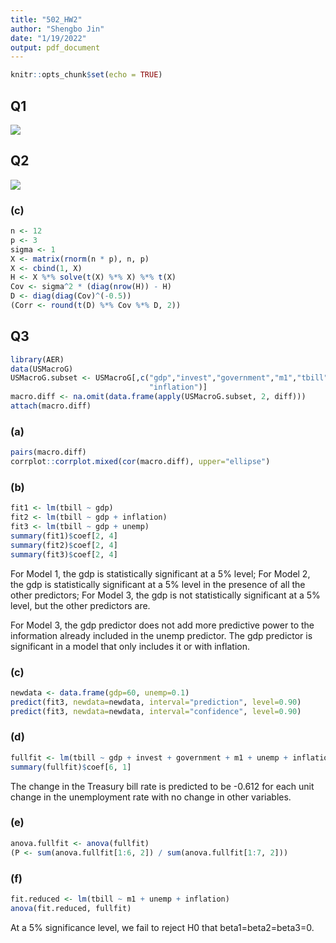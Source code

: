 ---
title: "502_HW2"
author: "Shengbo Jin"
date: "1/19/2022"
output: pdf_document
---

```{r setup, include=FALSE}
knitr::opts_chunk$set(echo = TRUE)
```

## Q1

![](images/1.png)

## Q2

![](images/2.png)

### (c)

```{r}
n <- 12
p <- 3
sigma <- 1 
X <- matrix(rnorm(n * p), n, p)
X <- cbind(1, X)
H <- X %*% solve(t(X) %*% X) %*% t(X)
Cov <- sigma^2 * (diag(nrow(H)) - H)
D <- diag(diag(Cov)^(-0.5))
(Corr <- round(t(D) %*% Cov %*% D, 2))
```

## Q3

```{r message=FALSE, warning=FALSE, paged.print=FALSE}
library(AER)
data(USMacroG)
USMacroG.subset <- USMacroG[,c("gdp","invest","government","m1","tbill","unemp",
                               "inflation")]
macro.diff <- na.omit(data.frame(apply(USMacroG.subset, 2, diff)))
attach(macro.diff)
```

### (a)

```{r}
pairs(macro.diff)
corrplot::corrplot.mixed(cor(macro.diff), upper="ellipse")
```

### (b)

```{r}
fit1 <- lm(tbill ~ gdp)
fit2 <- lm(tbill ~ gdp + inflation)
fit3 <- lm(tbill ~ gdp + unemp)
summary(fit1)$coef[2, 4]
summary(fit2)$coef[2, 4]
summary(fit3)$coef[2, 4]
```

For Model 1, the gdp is statistically significant at a 5% level; For Model 2, the gdp is statistically significant at a 5% level in the presence of all the other predictors; For Model 3, the gdp is not statistically significant at a 5% level, but the other predictors are.

For Model 3, the gdp predictor does not add more predictive power to the information already included in the unemp predictor. The gdp predictor is significant in a model that only includes it or with inflation.

### (c)

```{r}
newdata <- data.frame(gdp=60, unemp=0.1)
predict(fit3, newdata=newdata, interval="prediction", level=0.90)
predict(fit3, newdata=newdata, interval="confidence", level=0.90)
```

### (d)

```{r}
fullfit <- lm(tbill ~ gdp + invest + government + m1 + unemp + inflation )
summary(fullfit)$coef[6, 1]
```

The change in the Treasury bill rate is predicted to be -0.612 for each unit change in the unemployment rate with no change in other variables.

### (e)

```{r}
anova.fullfit <- anova(fullfit)
(P <- sum(anova.fullfit[1:6, 2]) / sum(anova.fullfit[1:7, 2]))
```

### (f)

```{r}
fit.reduced <- lm(tbill ~ m1 + unemp + inflation)
anova(fit.reduced, fullfit)
```

At a 5% significance level, we fail to reject H0 that beta1=beta2=beta3=0.
